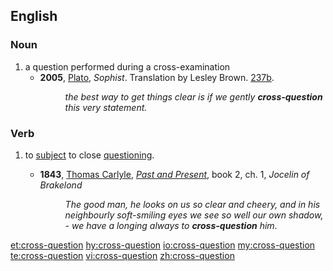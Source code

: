 ==English==

===Noun===
{{en-noun}}

# a question performed during a cross-examination
#* '''2005''', [[w:Plato|Plato]], ''Sophist''. Translation by Lesley Brown. [[w:Stephanus pagination|237b]].
#*: ''the best way to get things clear is if we gently '''cross-question''' this very statement.''

===Verb===
{{en-verb}}

# {{context|transitive|lang=en}} to [[subject#Verb|subject]] to close [[questioning]].
#* '''1843''', [[:w:Thomas Carlyle|Thomas Carlyle]], ''[[:w:Past and Present (book)|Past and Present]]'', book 2, ch. 1, ''Jocelin of Brakelond''
#*: ''The good man, he looks on us so clear and cheery, and in his neighbourly soft-smiling eyes we see so well our own shadow, - we have a longing always to '''cross-question''' him''.

[[et:cross-question]]
[[hy:cross-question]]
[[io:cross-question]]
[[my:cross-question]]
[[te:cross-question]]
[[vi:cross-question]]
[[zh:cross-question]]